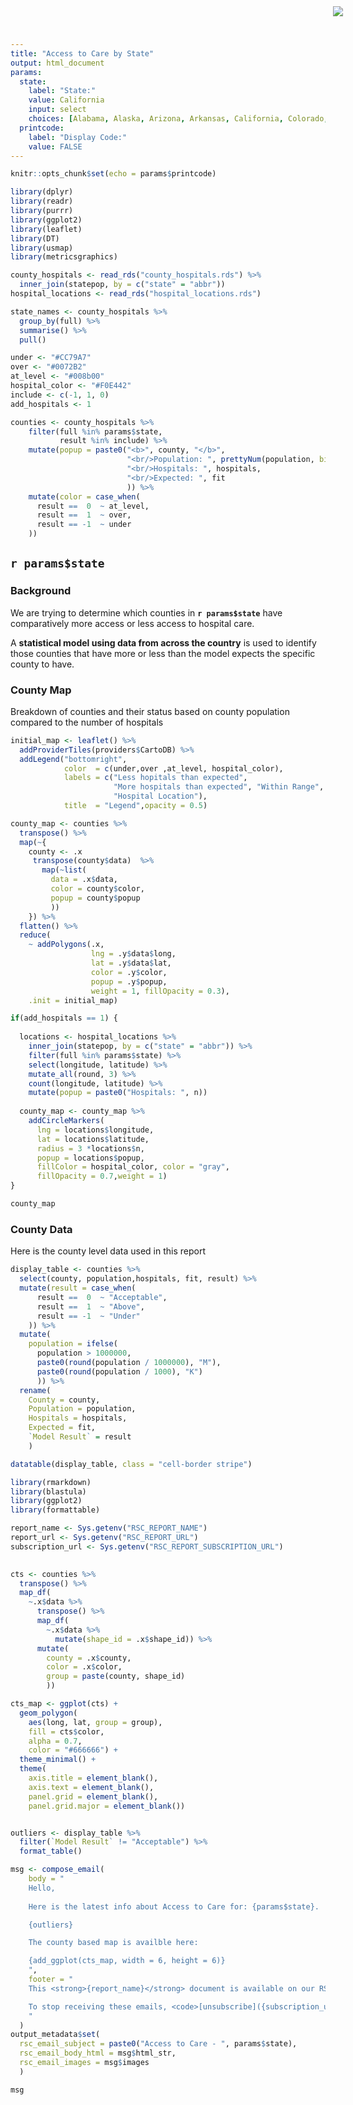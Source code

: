 ```yaml
---
title: "Access to Care by State"
output: html_document
params:
  state:
    label: "State:"
    value: California
    input: select
    choices: [Alabama, Alaska, Arizona, Arkansas, California, Colorado, Connecticut, Delaware, District of Columbia, Florida, Georgia, Hawaii, Idaho, Illinois, Indiana, Iowa, Kansas, Kentucky, Louisiana, Maine, Maryland, Massachusetts, Michigan, Minnesota, Mississippi, Missouri, Montana, Nebraska, Nevada, New Hampshire, New Jersey, New Mexico, New York, North Carolina, North Dakota, Ohio, Oklahoma, Oregon, Pennsylvania, Rhode Island, South Carolina, South Dakota, Tennessee, Texas, Utah, Vermont, Virginia, Washington, West Virginia, Wisconsin, Wyoming]
  printcode:
    label: "Display Code:"
    value: FALSE
---
```


<img src="RStudio1.png" style="position:absolute;top:10px;right:200px;" />

```r
knitr::opts_chunk$set(echo = params$printcode)

library(dplyr)
library(readr)
library(purrr)
library(ggplot2)
library(leaflet)
library(DT)
library(usmap)
library(metricsgraphics)

county_hospitals <- read_rds("county_hospitals.rds") %>%
  inner_join(statepop, by = c("state" = "abbr")) 
hospital_locations <- read_rds("hospital_locations.rds") 

state_names <- county_hospitals %>%
  group_by(full) %>%
  summarise() %>%
  pull()

under <- "#CC79A7"
over <- "#0072B2"
at_level <- "#008b00"
hospital_color <- "#F0E442"
include <- c(-1, 1, 0)
add_hospitals <- 1

counties <- county_hospitals %>% 
    filter(full %in% params$state,
           result %in% include) %>%
    mutate(popup = paste0("<b>", county, "</b>",
                          "<br/>Population: ", prettyNum(population, big.mark = ","), 
                          "<br/>Hospitals: ", hospitals,
                          "<br/>Expected: ", fit
                          )) %>%  
    mutate(color = case_when(
      result ==  0  ~ at_level,
      result ==  1  ~ over,
      result == -1  ~ under
    ))

```

## `r params$state`

### Background


We are trying to determine which counties in **`r params$state`** have comparatively more access or less access to hospital care.

A **statistical model using data from across the country** is used to identify those counties that have more or less than the model expects the specific county to have.

### County Map

Breakdown of counties and their status based on county population compared to the number of hospitals


```r

initial_map <- leaflet() %>%
  addProviderTiles(providers$CartoDB) %>%
  addLegend("bottomright", 
            color  = c(under,over ,at_level, hospital_color), 
            labels = c("Less hopitals than expected",
                       "More hospitals than expected", "Within Range", 
                       "Hospital Location"), 
            title  = "Legend",opacity = 0.5)

county_map <- counties %>%
  transpose() %>%
  map(~{
    county <- .x
     transpose(county$data)  %>%
       map(~list(
         data = .x$data, 
         color = county$color,
         popup = county$popup
         ))
    }) %>%
  flatten() %>%
  reduce(
    ~ addPolygons(.x, 
                  lng = .y$data$long, 
                  lat = .y$data$lat, 
                  color = .y$color, 
                  popup = .y$popup,
                  weight = 1, fillOpacity = 0.3), 
    .init = initial_map)  

if(add_hospitals == 1) {
  
  locations <- hospital_locations %>%
    inner_join(statepop, by = c("state" = "abbr")) %>%
    filter(full %in% params$state) %>%
    select(longitude, latitude) %>%
    mutate_all(round, 3) %>%
    count(longitude, latitude) %>%
    mutate(popup = paste0("Hospitals: ", n))
  
  county_map <- county_map %>%
    addCircleMarkers(
      lng = locations$longitude, 
      lat = locations$latitude,
      radius = 3 *locations$n,
      popup = locations$popup,
      fillColor = hospital_color, color = "gray", 
      fillOpacity = 0.7,weight = 1)
} 

county_map  
```

### County Data

Here is the county level data used in this report


```r
display_table <- counties %>%
  select(county, population,hospitals, fit, result) %>%
  mutate(result = case_when(
      result ==  0  ~ "Acceptable",
      result ==  1  ~ "Above",
      result == -1  ~ "Under"
    )) %>%
  mutate(
    population = ifelse(
      population > 1000000, 
      paste0(round(population / 1000000), "M"),
      paste0(round(population / 1000), "K")
      )) %>%
  rename(
    County = county,
    Population = population,
    Hospitals = hospitals,
    Expected = fit,
    `Model Result` = result
    ) 

datatable(display_table, class = "cell-border stripe")
```

```r
library(rmarkdown)
library(blastula)
library(ggplot2)
library(formattable)

report_name <- Sys.getenv("RSC_REPORT_NAME")
report_url <- Sys.getenv("RSC_REPORT_URL")  
subscription_url <- Sys.getenv("RSC_REPORT_SUBSCRIPTION_URL")
  

cts <- counties %>%
  transpose() %>%
  map_df(
    ~.x$data %>% 
      transpose() %>% 
      map_df(
        ~.x$data %>% 
          mutate(shape_id = .x$shape_id)) %>%
      mutate(
        county = .x$county,
        color = .x$color,
        group = paste(county, shape_id)
        ))

cts_map <- ggplot(cts) +
  geom_polygon(
    aes(long, lat, group = group), 
    fill = cts$color, 
    alpha = 0.7,
    color = "#666666") +
  theme_minimal() +
  theme(
    axis.title = element_blank(), 
    axis.text = element_blank(), 
    panel.grid = element_blank(),
    panel.grid.major = element_blank()) 


outliers <- display_table %>%
  filter(`Model Result` != "Acceptable") %>%
  format_table()

msg <- compose_email(
    body = "
    Hello,
    
    Here is the latest info about Access to Care for: {params$state}.

    {outliers}

    The county based map is availble here: 

    {add_ggplot(cts_map, width = 6, height = 6)}
    ",
    footer = "
    This <strong>{report_name}</strong> document is available on our RStudio Connect server [here]({report_url}).

    To stop receiving these emails, <code>[unsubscribe]({subscription_url})</code>.
    "
  )
output_metadata$set(
  rsc_email_subject = paste0("Access to Care - ", params$state),
  rsc_email_body_html = msg$html_str, 
  rsc_email_images = msg$images
  )

msg
```
